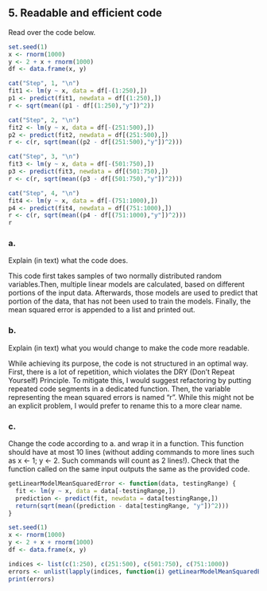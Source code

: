 ## 5. Readable and efficient code
Read over the code below.
```r
set.seed(1)
x <- rnorm(1000)
y <- 2 + x + rnorm(1000)
df <- data.frame(x, y)

cat("Step", 1, "\n")
fit1 <- lm(y ~ x, data = df[-(1:250),])
p1 <- predict(fit1, newdata = df[(1:250),])
r <- sqrt(mean((p1 - df[(1:250),"y"])^2))

cat("Step", 2, "\n")
fit2 <- lm(y ~ x, data = df[-(251:500),])
p2 <- predict(fit2, newdata = df[(251:500),])
r <- c(r, sqrt(mean((p2 - df[(251:500),"y"])^2)))

cat("Step", 3, "\n")
fit3 <- lm(y ~ x, data = df[-(501:750),])
p3 <- predict(fit3, newdata = df[(501:750),])
r <- c(r, sqrt(mean((p3 - df[(501:750),"y"])^2)))

cat("Step", 4, "\n")
fit4 <- lm(y ~ x, data = df[-(751:1000),])
p4 <- predict(fit4, newdata = df[(751:1000),])
r <- c(r, sqrt(mean((p4 - df[(751:1000),"y"])^2)))
r
```

### a.
Explain (in text) what the code does.

This code first takes samples of two normally distributed random variables.Then, multiple linear models are calculated, based on different portions of the input data. Afterwards, those models are used to predict that portion of the data, that has not been used to train the models. Finally, the mean squared error is appended to a list and printed out.

### b.
Explain (in text) what you would change to make the code more readable.

While achieving its purpose, the code is not structured in an optimal way. First, there is a lot of repetition, which violates the DRY (Don't Repeat Yourself) Principle. To mitigate this, I would suggest refactoring by putting repeated code segments in a dedicated function. Then, the variable representing the mean squared errors is named "r". While this might not be an explicit problem, I would prefer to rename this to a more clear name.

### c.
Change the code according to a. and wrap it in a function. This function should have at most 10 lines (without adding commands to more lines such as x <- 1; y <- 2. Such commands will count as 2 lines!).
Check that the function called on the same input outputs the same as the provided code.

```r
getLinearModelMeanSquaredError <- function(data, testingRange) {
  fit <- lm(y ~ x, data = data[-testingRange,])
  prediction <- predict(fit, newdata = data[testingRange,])
  return(sqrt(mean((prediction - data[testingRange, "y"])^2)))
}

set.seed(1)
x <- rnorm(1000)
y <- 2 + x + rnorm(1000)
df <- data.frame(x, y)

indices <- list(c(1:250), c(251:500), c(501:750), c(751:1000))
errors <- unlist(lapply(indices, function(i) getLinearModelMeanSquaredError(df, i)))
print(errors)
```